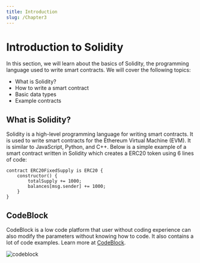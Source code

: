 ```yaml
---
title: Introduction
slug: /Chapter3
---
```


# Introduction to Solidity

In this section, we will learn about the basics of Solidity, the programming language used to write smart contracts. We will cover the following topics:

- What is Solidity?
- How to write a smart contract
- Basic data types
- Example contracts

## What is Solidity?

Solidity is a high-level programming language for writing smart contracts.
It is used to write smart contracts for the Ethereum Virtual Machine (EVM).
It is similar to JavaScript, Python, and C++.
Below is a simple example of a smart contract written in Solidity which creates a ERC20 token using 6 lines of code:

```sol
contract ERC20FixedSupply is ERC20 {
    constructor() {
        totalSupply += 1000;
        balances[msg.sender] += 1000;
    }
}
```

## CodeBlock

CodeBlock is a low code platform that user without coding experience can also modify the
parameters without knowing how to code. It also contains a lot of code examples.
Learn more at [CodeBlock](https://codeblock.vercel.app).

![codeblock](./images/codeblock.png)
